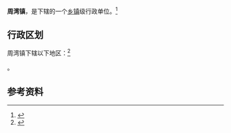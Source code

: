{{中国乡级行政区|61/06/26/102/000}}

'''周湾镇'''，是{{PRC admin/fullname|61/06/26/102/000|3}}下辖的一个[[乡镇|乡镇]]级行政单位。<ref>{{PRC admin/ref sgc|{{PRC admin/parent|61/06/26/102/000}}}}</ref>

== 行政区划 ==

周湾镇下辖以下地区：<ref>{{PRC admin/ref sgc|61/06/26/102/000}}</ref>

{{PRC admin/children|61/06/26/102/000}}。

== 参考资料 ==

{{reflist}}

{{行政区划小作品}}
{{PRC admin/navcat|61/06/26/102/000}}